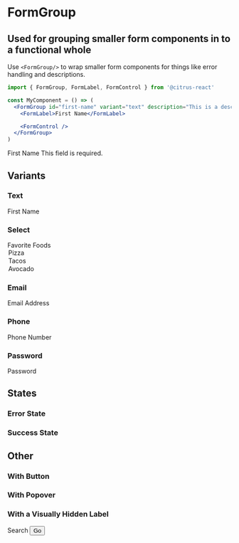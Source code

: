 
<Meta title="Forms|FormGroup" component={FormGroup} />

# FormGroup

## Used for grouping smaller form components in to a functional whole

Use `<FormGroup/>` to wrap smaller form components for things like error handling and descriptions.

```jsx
import { FormGroup, FormLabel, FormControl } from '@citrus-react'

const MyComponent = () => (
  <FormGroup id="first-name" variant="text" description="This is a description">
    <FormLabel>First Name</FormLabel>

    <FormControl />
  </FormGroup>
)
```

<Preview>
  <Story name="with lotsa stuff">
    <FormGroup id="first-name" variant="text" description="This is a description">
      <FormLabel>First Name</FormLabel>
      <FormGroupCap>
        <Icon icon={dollarSign} />
      </FormGroupCap>
      <FormControl />
      <FormGroupCap>
        <Icon icon={dollarSign} />
      </FormGroupCap>
      <InlineAlert variant="error">This field is required.</InlineAlert>
    </FormGroup>
  </Story>
</Preview>

## Variants

### Text

<Preview>
  <Story name="text variant">
    <FormGroup id="select-variant" variant="text">
      <FormLabel>First Name</FormLabel>
      <FormControl />
    </FormGroup>
  </Story>
</Preview>

### Select

<Preview>
  <Story name="select variant">
    <FormGroup id="select-variant" variant="select">
      <FormLabel>Favorite Foods</FormLabel>
      <FormControl>
        <option>Pizza</option>
        <option>Tacos</option>
        <option>Avocado</option>
      </FormControl>
    </FormGroup>
  </Story>
</Preview>

### Email

<Preview>
  <Story name="email variant">
    <FormGroup id="email-variant" variant="email">
      <FormLabel>Email Address</FormLabel>
      <FormGroupCap>
        <Icon icon={mail} />
      </FormGroupCap>
      <FormControl />
    </FormGroup>
  </Story>
</Preview>

### Phone

<Preview>
  <Story name="phone variant">
    <FormGroup id="phone-variant" variant="tel">
      <FormLabel>Phone Number</FormLabel>
      <FormGroupCap>
        <Icon icon={phone} />
      </FormGroupCap>
      <FormControl />
    </FormGroup>
  </Story>
</Preview>

### Password

<Preview>
  <Story name="password variant">
    <FormGroup id="password-variant" variant="password">
      <FormLabel>Password</FormLabel>
      <FormGroupCap>
        <Icon icon={lock} />
      </FormGroupCap>
      <FormControl />
    </FormGroup>
  </Story>
</Preview>

## States

### Error State

### Success State

## Other

### With Button

### With Popover

### With a Visually Hidden Label

<Preview>
  <Story name="visually hidden label">
    <FormGroup id="visually-hidden-label" variant="text">
      <ScreenReaderOnly>
        <FormLabel>Search</FormLabel>
      </ScreenReaderOnly>
      <FormGroupCap>
        <Icon icon={search} />
      </FormGroupCap>
      <FormControl />
      <Button variant="tertiary">Go</Button>
    </FormGroup>
  </Story>
</Preview>
